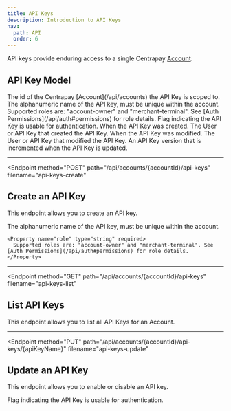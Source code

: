 ```yaml
---
title: API Keys
description: Introduction to API Keys
nav:
  path: API
  order: 6
---
```


API keys provide enduring access to a single Centrapay [Account](/api/accounts).

## API Key Model


<Properties>
  <Property name="accountId" type="string">
    The id of the Centrapay [Account](/api/accounts) the API Key is scoped to.
  </Property>

  <Property name="name" type="string">
    The alphanumeric name of the API key, must be unique within the account.
  </Property>

  <Property name="role" type="string">
    Supported roles are: "account-owner" and "merchant-terminal". See [Auth Permissions](/api/auth#permissions) for role details.
  </Property>

  <Property name="enabled" type="boolean">
    Flag indicating the API Key is usable for authentication.
  </Property>

  <Property name="createdAt" type="timestamp">
    When the API Key was created.
  </Property>

  <Property name="createdBy" type="crn">
    The User or API Key that created the API Key.
  </Property>

  <Property name="modifiedAt" type="timestamp">
    When the API Key was modified.
  </Property>

  <Property name="modifiedBy" type="crn">
    The User or API Key that modified the API Key.
  </Property>

  <Property name="version" type="string">
    An API Key version that is incremented when the API Key is updated.
  </Property>
</Properties>

---

<Endpoint
  method="POST"
  path="/api/accounts/{accountId}/api-keys"
  filename="api-keys-create"
>
  ## Create an API Key

  This endpoint allows you to create an API key.

  <Properties>
    <Property name="name" type="string" required>
      The alphanumeric name of the API key, must be unique within the account.
    </Property>

    <Property name="role" type="string" required>
      Supported roles are: "account-owner" and "merchant-terminal". See [Auth Permissions](/api/auth#permissions) for role details.
    </Property>
  </Properties>
</Endpoint>

---

<Endpoint
  method="GET"
  path="/api/accounts/{accountId}/api-keys"
  filename="api-keys-list"
>
  ## List API Keys

  This endpoint allows you to list all API Keys for an Account.
</Endpoint>

---

<Endpoint
  method="PUT"
  path="/api/accounts/{accountId}/api-keys/{apiKeyName}"
  filename="api-keys-update"
>
  ## Update an API Key

  This endpoint allows you to enable or disable an API key.

  <Properties>
    <Property name="enabled" type="boolean" required>
      Flag indicating the API Key is usable for authentication.
    </Property>
  </Properties>
</Endpoint>
